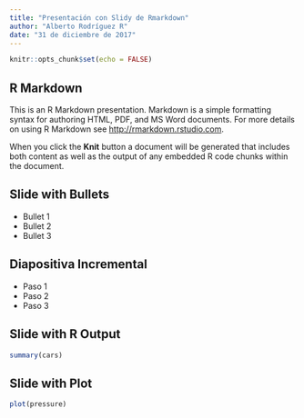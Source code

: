 ```yaml
---
title: "Presentación con Slidy de Rmarkdown"
author: "Alberto Rodríguez R"
date: "31 de diciembre de 2017"
---
```


```r
knitr::opts_chunk$set(echo = FALSE)
```

## R Markdown

This is an R Markdown presentation. Markdown is a simple formatting syntax for authoring HTML, PDF, and MS Word documents. For more details on using R Markdown see <http://rmarkdown.rstudio.com>.

When you click the **Knit** button a document will be generated that includes both content as well as the output of any embedded R code chunks within the document.

## Slide with Bullets

- Bullet 1
- Bullet 2
- Bullet 3

## Diapositiva Incremental

* Paso 1
* Paso 2
* Paso 3

## Slide with R Output

```r
summary(cars)
```

## Slide with Plot

```r
plot(pressure)
```


